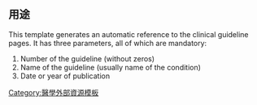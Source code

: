 {{documentation subpage}}
<!-- Categories go at the bottom of this page and interwikis go in Wikidata. -->

== 用途 ==

This template generates an automatic reference to the {{en-link|National Institute for Health and Clinical Excellence|National Institute for Health and Clinical Excellence}} clinical guideline pages. It has three parameters, all of which are mandatory:

# Number of the guideline (without zeros)
# Name of the guideline (usually name of the condition)
# Date or year of publication

<includeonly>
<!-- Categories go here, and interwikis go in Wikidata -->
[[Category:醫學外部資源模板]]
</includeonly>